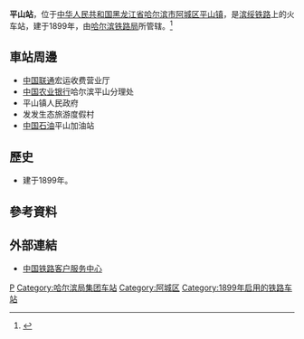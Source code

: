 {{Infobox China railway station 
|车站名称 = 平山站
|图片 =No free image-zh.png
|图片介绍=
|其他名称 = 二道河子站
|车站拼音 = Pingshan
|英文名称 = Pingshan Railway Station
|电报码 = PSB
|拼音码 = PSH
|车站位置 = [[黑龙江省|黑龙江省]][[哈尔滨市|哈尔滨市]][[阿城区|阿城区]][[平山镇_(哈尔滨市)|平山镇]]
|坐标 = 
|归属 = [[哈尔滨铁路局|哈尔滨铁路局]]
|线路 = [[滨绥铁路|滨绥铁路]]
|车站等级 = [[三等站_(中铁)|三等站]]
|使用状态 = 
|月台数目 = 
|股道数目 = 
}}
'''平山站'''，位于[[中华人民共和国|中华人民共和国]][[黑龙江省|黑龙江省]][[哈尔滨市|哈尔滨市]][[阿城区|阿城区]][[平山镇_(哈尔滨市)|平山镇]]，是[[滨绥铁路|滨绥铁路]]上的火车站，建于1899年，由[[哈尔滨铁路局|哈尔滨铁路局]]所管辖。<ref>{{Cite web |url=http://search.huochepiao.com/huochezhan/jieshao/679.htm |title=平山火车站介绍 |accessdate=2017-07-07 |archive-date=2016-08-03 |archive-url=https://web.archive.org/web/20160803221855/http://search.huochepiao.com/huochezhan/jieshao/679.htm |dead-url=no }}</ref>

==車站周邊==
* [[中国联通|中国联通]]宏运收费营业厅
* [[中国农业银行|中国农业银行]]哈尔滨平山分理处
* 平山镇人民政府
* 发发生态旅游度假村
* [[中国石油天然气股份|中国石油]]平山加油站

==歷史==
* 建于1899年。
==參考資料==
{{reflist}}
==外部連結==
* [http://www.12306.cn/mormhweb/ 中国铁路客户服务中心] {{Wayback|url=http://www.12306.cn/mormhweb/ |date=20180205163941 }}
{{China-rail-stub}}
{{滨绥铁路}}

[[Category:哈尔滨市铁路车站|P]]
[[Category:哈尔滨局集团车站|Category:哈尔滨局集团车站]]
[[Category:阿城区|Category:阿城区]]
[[Category:1899年启用的铁路车站|Category:1899年启用的铁路车站]]